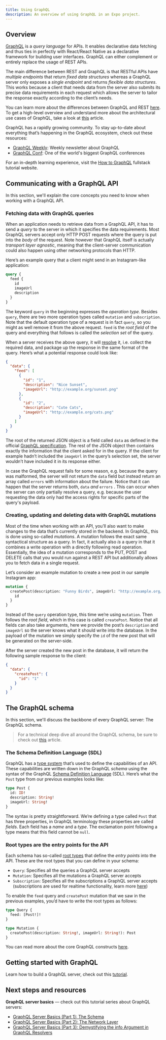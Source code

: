 ```yaml
---
title: Using GraphQL
description: An overview of using GraphQL in an Expo project.
---
```


## Overview

[GraphQL](http://graphql.org/) is a _query language_ for APIs. It enables declarative data fetching and thus ties in perfectly with React/React Native as a declarative framework for building user interfaces. GraphQL can either complement or entirely replace the usage of REST APIs.

The main difference between REST and GraphQL is that RESTful APIs have _multiple endpoints_ that return _fixed data structures_ whereas a GraphQL server only exposes a _single endpoint_ and returns _flexible data structures_. This works because a client that needs data from the server also submits its precise data requirements in each request which allows the server to tailor the response exactly according to the client’s needs.

You can learn more about the differences between GraphQL and REST [here](https://www.howtographql.com/basics/1-graphql-is-the-better-rest/). To get a high-level overview and understand more about the architectural use cases of GraphQL, take a look at [this](https://www.howtographql.com/basics/3-big-picture/) article.

GraphQL has a rapidly growing community. To stay up-to-date about everything that’s happening in the GraphQL ecosystem, check out these resources:

- [GraphQL Weekly](https://www.graphqlweekly.com/): Weekly newsletter about GraphQL
- [GraphQL Conf](https://www.graphql-europe.org/): One of the world's biggest GraphQL conferences

For an in-depth learning experience, visit the [How to GraphQL](https://www.howtographql.com/) fullstack tutorial website.

## Communicating with a GraphQL API

In this section, we'll explain the core concepts you need to know when working with a GraphQL API.

### Fetching data with GraphQL queries

When an application needs to retrieve data from a GraphQL API, it has to send a _query_ to the server in which it specifies the data requirements. Most GraphQL servers accept only HTTP POST requests where the query is put into the _body_ of the request. Note however that GraphQL itself is actually _transport layer agnostic_, meaning that the client-server communication could also happen using other networking protocols than HTTP.

Here’s an example query that a client might send in an Instagram-like application:

```graphql
query {
  feed {
    id
    imageUrl
    description
  }
}
```

The keyword `query` in the beginning expresses the _operation type_. Besides `query`, there are two more operation types called `mutation` and `subscription`. Note that the default operation type of a request is in fact `query`, so you might as well remove it from the above request. `feed` is the _root field_ of the query and everything that follows is called the _selection set_ of the query.

When a server receives the above query, it will [resolve](https://blog.graph.cool/graphql-server-basics-the-schema-ac5e2950214e#1880) it, i.e. collect the required data, and package up the response in the same format of the query. Here’s what a potential response could look like:

```json
{
  "data": {
    "feed": [
      {
        "id": "1",
        "description": "Nice Sunset",
        "imageUrl": "http://example.org/sunset.png"
      },
      {
        "id": "2",
        "description": "Cute Cats",
        "imageUrl": "http://example.org/cats.png"
      }
    ]
  }
}
```

The root of the returned JSON object is a field called `data` as defined in the official [GraphQL specification](http://spec.graphql.org/draft/#sec-Data). The rest of the JSON object then contains exactly the information that the client asked for in the query. If the client for example hadn’t included the `imageUrl` in the query’s selection set, the server wouldn’t have included it in its response either.

In case the GraphQL request fails for some reason, e.g. because the query was malformed, the server will not return the `data` field but instead return an array called `errors` with information about the failure. Notice that it can happen that the server returns both, `data` _and_ `errors` . This can occur when the server can only partially resolve a query, e.g. because the user requesting the data only had the access rights for specific parts of the query's payload.

### Creating, updating and deleting data with GraphQL mutations

Most of the time when working with an API, you’ll also want to make changes to the data that’s currently stored in the backend. In GraphQL, this is done using so-called _mutations_. A mutation follows the exact same syntactical structure as a query. In fact, it actually also _is_ a query in that it combines a write operation with a directly following read operation. Essentially, the idea of a mutation corresponds to the PUT, POST and DELETE calls that you would run against a REST API but additionally allows you to fetch data in a single request.

Let’s consider an example mutation to create a new post in our sample Instagram app:

```graphql
mutation {
  createPost(description: "Funny Birds", imageUrl: "http://example.org/birds.png") {
    id
  }
}
```

Instead of the `query` operation type, this time we’re using `mutation`. Then follows the _root field_, which in this case is called `createPost`. Notice that all fields can also take arguments, here we provide the post’s `description` and `imageUrl` so the server knows what it should write into the database. In the payload of the mutation we simply specify the `id` of the new post that will be generated on the server-side.

After the server created the new post in the database, it will return the following sample response to the client:

```json
{
  "data": {
    "createPost": {
      "id": "1"
    }
  }
}
```

## The GraphQL schema

In this section, we'll discuss the backbone of every GraphQL server: The GraphQL schema.

> For a technical deep dive all around the GraphQL schema, be sure to check out [this](https://blog.graph.cool/graphql-server-basics-the-schema-ac5e2950214e) article.

### The Schema Definition Language (SDL)

GraphQL has a [type system](http://graphql.org/learn/schema/#type-system) that’s used to define the capabilities of an API. These capabilities are written down in the GraphQL _schema_ using the syntax of the GraphQL [Schema Definition Language](https://www.apollographql.com/tutorials/lift-off-part1/03-schema-definition-language-sdl) (SDL). Here’s what the `Post` type from our previous examples looks like:

```graphql
type Post {
  id: ID!
  description: String!
  imageUrl: String!
}
```

The syntax is pretty straightforward. We’re defining a type called `Post` that has three properties, in GraphQL terminology these properties are called _fields_. Each field has a _name_ and a _type_. The exclamation point following a type means that this field cannot be `null`.

### Root types are the entry points for the API

Each schema has so-called [root types](http://graphql.org/learn/schema/#the-query-and-mutation-types) that define the _entry points_ into the API. These are the root types that you can define in your schema:

- `Query`: Specifies all the queries a GraphQL server accepts
- `Mutation`: Specifies all the mutations a GraphQL server accepts
- `Subscription`: Specifies all the subscriptions a GraphQL server accepts (subscriptions are used for realtime functionality, learn more [here](http://graphql.org/blog/subscriptions-in-graphql-and-relay/))

To enable the `feed` query and `createPost` mutation that we saw in the previous examples, you’d have to write the root types as follows:

```graphql
type Query {
  feed: [Post!]!
}

type Mutation {
  createPost(description: String!, imageUrl: String!): Post
}
```

You can read more about the core GraphQL constructs [here](https://www.howtographql.com/basics/2-core-concepts/).

## Getting started with GraphQL

Learn how to build a GraphQL server, check out this [tutorial](https://www.howtographql.com/graphql-js/0-introduction/).

## Next steps and resources

**GraphQL server basics** &mdash; check out this tutorial series about GraphQL servers:

- [GraphQL Server Basics (Part 1): The Schema](https://www.prisma.io/blog/graphql-server-basics-the-schema-ac5e2950214e)
- [GraphQL Server Basics (Part 2): The Network Layer](https://www.prisma.io/blog/graphql-server-basics-the-network-layer-51d97d21861)
- [GraphQL Server Basics (Part 3): Demystifying the info Argument in GraphQL Resolvers](https://www.prisma.io/blog/graphql-server-basics-demystifying-the-info-argument-in-graphql-resolvers-6f26249f613a)
